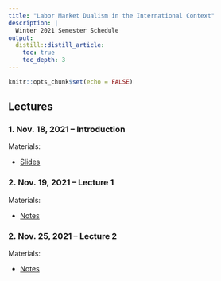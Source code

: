 ```yaml
---
title: "Labor Market Dualism in the International Context"
description: | 
  Winter 2021 Semester Schedule
output:
  distill::distill_article:
    toc: true
    toc_depth: 3
---
```


```r
knitr::opts_chunk$set(echo = FALSE)
```

## Lectures

### 1. Nov. 18, 2021 -- Introduction

<p class="nospace">Materials:</p>

- [Slides](slides/Dual-Market-OECD/Labor-Market-Dualism-OECD.html) 


### 2. Nov. 19, 2021 -- Lecture 1

<p class="nospace">Materials:</p>

- [Notes](posts/lecture-1/) 


### 2. Nov. 25, 2021 -- Lecture 2

<p class="nospace">Materials:</p>

- [Notes](posts/lecture-2/) 

